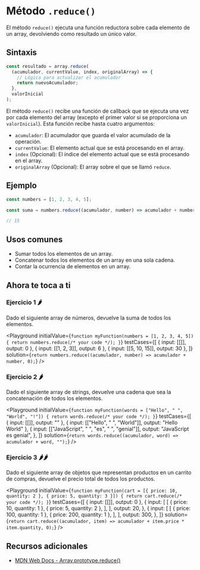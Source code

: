 
# Método `.reduce()`

El método `reduce()` ejecuta una función reductora sobre cada elemento de un array, devolviendo como resultado un único valor.

## Sintaxis

```jsx
const resultado = array.reduce(
  (acumulador, currentValue, index, originalArray) => {
    // Lógica para actualizar el acumulador
    return nuevoAcumulador;
  },
  valorInicial
);
```

El método `reduce()` recibe una función de callback que se ejecuta una vez por cada elemento del array (excepto el primer valor si se proporciona un `valorInicial`). Esta función recibe hasta cuatro argumentos:

- `acumulador`: El acumulador que guarda el valor acumulado de la operación.
- `currentValue`: El elemento actual que se está procesando en el array.
- `index` (Opcional): El índice del elemento actual que se está procesando en el array.
- `originalArray` (Opcional): El array sobre el que se llamó `reduce`.

## Ejemplo

```jsx
const numbers = [1, 2, 3, 4, 5];

const suma = numbers.reduce((acumulador, number) => acumulador + number, 0);

// 15
```

## Usos comunes

- Sumar todos los elementos de un array.
- Concatenar todos los elementos de un array en una sola cadena.
- Contar la ocurrencia de elementos en un array.

## Ahora te toca a ti

### Ejercicio 1 🌶️

Dado el siguiente array de números, devuelve la suma de todos los elementos.

<Playground
  initialValue={`
function myFunction(numbers = [1, 2, 3, 4, 5]) {
  return numbers.reduce(/* your code */);
}
  `}
  testCases={[
    { input: [[]], output: 0 },
    { input: [[1, 2, 3]], output: 6 },
    { input: [[5, 10, 15]], output: 30 },
  ]}
  solution={`return numbers.reduce((acumulador, number) => acumulador + number, 0);`}
/>

### Ejercicio 2 🌶️

Dado el siguiente array de strings, devuelve una cadena que sea la concatenación de todos los elementos.

<Playground
  initialValue={`
function myFunction(words = ["Hello", " ", "World", "!"]) {
  return words.reduce(/* your code */);
}
  `}
  testCases={[
    { input: [[]], output: "" },
    { input: [["Hello", " ", "World"]], output: "Hello World" },
    {
      input: [["JavaScript", " ", "es", " ", "genial"]],
      output: "JavaScript es genial",
    },
  ]}
  solution={`return words.reduce((acumulador, word) => acumulador + word, "");`}
/>

### Ejercicio 3 🌶️🌶️

Dado el siguiente array de objetos que representan productos en un carrito de compras, devuelve el precio total de todos los productos.

<Playground
  initialValue={`
function myFunction(cart = [{ price: 10, quantity: 2 }, { price: 5, quantity: 3 }]) {
  return cart.reduce(/* your code */);
}
  `}
  testCases={[
    { input: [[]], output: 0 },
    {
      input: [
        [
          { price: 10, quantity: 1 },
          { price: 5, quantity: 2 },
        ],
      ],
      output: 20,
    },
    {
      input: [
        [
          { price: 100, quantity: 1 },
          { price: 200, quantity: 1 },
        ],
      ],
      output: 300,
    },
  ]}
  solution={`return cart.reduce((acumulador, item) => acumulador + item.price * item.quantity, 0);`}
/>

## Recursos adicionales

- [MDN Web Docs - Array.prototype.reduce()](https://developer.mozilla.org/es/docs/Web/JavaScript/Reference/Global_Objects/Array/reduce)
